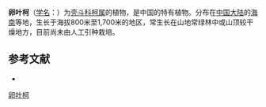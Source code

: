 {{Speciesbox
| name = 卵叶柯
| status = 
| status_system = 
| image =
| genus = Lithocarpus
| species = obovatilimbus
| authority = Chun
}}

'''卵叶柯'''（[[学名|学名]]：{{lang|la|''Lithocarpus obovatilimbus''}}）为[[壳斗科|壳斗科]][[柯属|柯属]]的植物，是中国的特有植物。分布在[[中国大陆|中国大陆]]的[[海南|海南]]等地，生长于海拔800米至1,700米的地区，常生长在山地常绿林中或山顶较干燥地方，目前尚未由人工引种栽培。

== 参考文献 ==
<div class="references-small">
* {{cite web| url =http://www.bioinfo.cn/db05/KmzwSpecies.php?action=view&id=6988| title =卵叶柯| work =《中国高等植物数据库全库》| publisher =中国科学院微生物研究所| author =昆明植物研究所| accessdate =2009-02-24| deadurl =yes| archiveurl =https://web.archive.org/web/20160305074358/http://www.bioinfo.cn/db05/KmzwSpecies.php?action=view&id=6988| archivedate =2016-03-05}}
</div>
{{Taxonbar|from=Q10910566}}

[[Category:柯属|卵叶柯]]


{{植物小作品}}